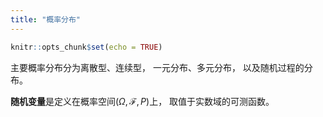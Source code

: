 ---
title: "概率分布"
---

```{r setup, include=FALSE}
knitr::opts_chunk$set(echo = TRUE)
```

主要概率分布分为离散型、连续型，
一元分布、多元分布，
以及随机过程的分布。

**随机变量**是定义在概率空间$(\Omega, \mathscr F, P)$上，
取值于实数域的可测函数。

